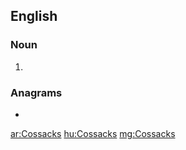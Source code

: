 ==English==

===Noun===
{{head|en|noun plural form}}

# {{plural of|Cossack|lang=en}}

===Anagrams===
* {{l|en|cassocks}}

[[ar:Cossacks]]
[[hu:Cossacks]]
[[mg:Cossacks]]